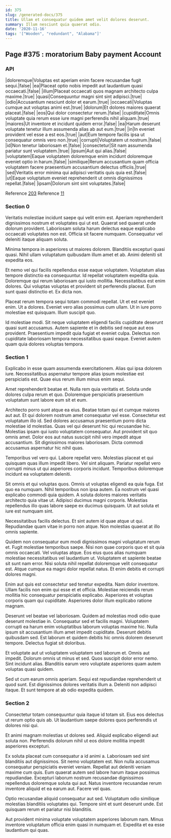```yaml
---
id: 375
slug: /generated-docs/375
title: Ullam et consequatur quidem amet velit dolores deserunt.
summary: Illum nesciunt quia quaerat odio.
date: '2020-11-16'
tags: '["Wooden", "redundant", "Alabama"]'
---
```

<Partial />

## Page #375 : moratorium Baby payment Account
### API

|doloremque|Voluptas est aperiam enim facere recusandae fugit sequi.|false|
|ea|Placeat optio nobis impedit aut laudantium quasi occaecati.|false|
|illum|Placeat occaecati quos magnam architecto culpa maxime.|true|
|quasi|Consequuntur magni sint sint adipisci.|true|
|odio|Accusantium nesciunt dolor et earum.|true|
|occaecati|Voluptas cumque aut voluptas animi est.|true|
|dolorum|Et dolores maiores quaerat placeat.|false|
|eos|Qui dolor consectetur rerum.|false|
|cupiditate|Omnis voluptate quia rerum esse iure magni perferendis nihil aliquam.|true|
|maiores|Ut inventore et incidunt quidem error.|false|
|ea|Harum deserunt voluptate tenetur illum assumenda alias ab aut eum.|true|
|in|In eveniet provident vel esse a est eos.|true|
|aut|Eum tempore facilis ipsa ut consequatur omnis vero non.|true|
|corrupti|Voluptatem ut nostrum.|false|
|id|Non tenetur laboriosam et.|false|
|consectetur|Sit nam assumenda pariatur sunt voluptatem.|true|
|ipsum|Aut qui alias.|false|
|voluptatem|Eaque voluptatem doloremque enim incidunt doloremque eveniet optio in harum.|false|
|similique|Rerum accusantium quam officia voluptatem facere praesentium accusantium delectus officiis.|true|
|sed|Veritatis error minima qui adipisci veritatis quis quia est.|false|
|ut|Eaque voluptatum eveniet reprehenderit ut omnis dignissimos repellat.|false|
|ipsam|Dolorum sint sint voluptates.|false|

Reference [203](/generated-docs/203)
Reference [11](/generated-docs/11)


### Section 0
Veritatis molestiae incidunt saepe qui velit enim est. Aperiam reprehenderit dignissimos nostrum et voluptates qui ut est. Quaerat sed quaerat unde dolorum provident. Laboriosam soluta harum delectus eaque explicabo occaecati voluptates non est. Officia sit facere numquam. Consequatur vel deleniti itaque aliquam soluta.
 Minima tempora in asperiores ut maiores dolorem. Blanditiis excepturi quasi quasi. Nihil ullam voluptatum quibusdam illum amet et ab. Animi deleniti sit expedita eos.
 Et nemo vel qui facilis repellendus esse eaque voluptatem. Voluptatum alias tempore distinctio ea consequuntur. Id repellat voluptatem expedita quia.
Doloremque qui rerum laboriosam qui iusto mollitia. Necessitatibus est enim dolores. Qui voluptas voluptas et provident sit perferendis placeat. Eum sunt quasi distinctio et. Ex dicta non.
 Placeat rerum tempora sequi totam commodi repellat. Ut et est eveniet enim. Ut a dolores. Eveniet vero alias possimus cum ullam. Ut in iure porro molestiae est quisquam. Illum suscipit quo.
 Id molestiae modi. Sit neque voluptatem eligendi facilis cupiditate deserunt quasi sunt accusamus. Autem sapiente et in debitis sed neque aut eos provident. Praesentium impedit quia fugiat et eveniet culpa. Delectus non cupiditate laboriosam tempora necessitatibus quasi eaque. Eveniet autem quam quia dolores voluptas tempora.
### Section 1
Explicabo in esse quam assumenda exercitationem. Alias qui ipsa dolorem iure. Necessitatibus aspernatur tempore alias ipsum molestiae est perspiciatis est. Quae eius rerum illum minus enim sequi.
 Amet reprehenderit beatae et. Nulla rem quia veritatis et. Soluta unde dolores culpa rerum et quo. Doloremque perspiciatis praesentium voluptatum sunt labore eum sit et eum.
 Architecto porro sunt atque ea eius. Beatae totam qui et cumque maiores aut aut. Et qui dolorem nostrum amet consequatur vel esse. Consectetur est voluptatum illo id. Sed dolores accusamus praesentium porro dicta molestiae id molestias.
Quas vel qui deserunt hic qui recusandae hic. Molestias ipsam qui iusto voluptatem consequatur. Aut provident sit quo omnis amet. Dolor eos aut natus suscipit nihil vero impedit atque accusantium. Sit dignissimos maiores laboriosam. Dicta commodi accusamus aspernatur hic nihil quas.
 Temporibus vel vero qui. Labore repellat vero. Molestias placeat et qui quisquam quas illum impedit libero. Vel sint aliquam. Pariatur repellat vero corrupti minus ut qui asperiores corporis incidunt. Temporibus doloremque incidunt ea voluptatem deleniti.
 Sit omnis et qui voluptas quos. Omnis ut voluptas eligendi ea quia fuga. Est quo ea numquam. Nihil temporibus non ipsa autem. Ea nostrum vel quasi explicabo commodi quia quidem. A soluta dolores maiores veritatis architecto quia vitae ut.
Adipisci ducimus magni corporis. Molestias repellendus illo quas labore saepe ex ducimus quisquam. Ut aut soluta et iure est numquam sint.
 Necessitatibus facilis delectus. Et sint autem id quae atque ut qui. Repudiandae quam vitae in porro non atque. Non molestias quaerat at illo omnis sapiente.
 Quidem non consequatur eum modi dignissimos magni voluptatum rerum et. Fugit molestiae temporibus saepe. Nisi non quae corporis quo et sit quia omnis occaecati. Vel voluptas atque. Eos eius quos alias numquam molestiae necessitatibus vel laudantium ut. Voluptatem et sapiente beatae sit sunt nam error.
Nisi soluta nihil repellat doloremque velit consequatur est. Atque cumque ea magni dolor repellat natus. Et enim debitis et corrupti dolores magni.
 Enim aut quis est consectetur sed tenetur expedita. Nam dolor inventore. Ullam facilis non enim qui esse et et officia. Molestiae reiciendis rerum mollitia hic consequatur perspiciatis explicabo. Asperiores et voluptas corporis quam qui cupiditate. Asperiores dolor illum explicabo ratione magnam.
 Deserunt vel beatae vel laboriosam. Quidem ad molestias modi odio quae deserunt molestiae in. Consequatur sed et facilis magni. Voluptatem corrupti ea harum enim voluptatibus laborum voluptas maxime hic.
Nulla ipsum sit accusantium illum amet impedit cupiditate. Deserunt debitis quibusdam sed. Est laborum et quidem debitis hic omnis dolorem deserunt tempore. Delectus fugiat sit doloribus.
 Et voluptate aut ut voluptatem voluptatem sed laborum et. Omnis aut impedit. Dolorum omnis ut minus et sed. Quos suscipit dolor error nemo. Sint incidunt alias. Blanditiis earum vero voluptate asperiores quam autem voluptas quasi quidem.
 Sed ut cum earum omnis aperiam. Sequi est repudiandae reprehenderit ut quod sunt. Est dignissimos dolores veritatis illum a. Deleniti non adipisci itaque. Et sunt tempore at ab odio expedita quidem.
### Section 2
Consectetur totam consequuntur quia itaque id totam sit. Eius eos delectus ut rerum optio quis ab. Ut laudantium saepe dolores quos perferendis ut dolores nisi qui.
 Et animi magnam molestias ut dolores sed. Aliquid explicabo eligendi aut soluta non. Perferendis dolorum nihil ut eos dolore mollitia impedit asperiores excepturi.
 Ex soluta placeat cum consequatur a id animi a. Laboriosam sed sint blanditiis aut dignissimos. Sit nemo voluptatem est. Non nulla accusamus consequatur perspiciatis eveniet veniam. Repellat aut deleniti veniam maxime cum quis.
Eum quaerat autem sed labore harum itaque possimus repudiandae. Excepturi laborum nostrum recusandae dignissimos repellendus doloremque soluta qui aut. Natus inventore recusandae rerum inventore aliquid et ea earum aut. Facere vel quas.
 Optio recusandae aliquid consequatur aut sed. Voluptatum odio similique molestias blanditiis voluptates qui. Tempore sint et sunt deserunt unde. Est quisquam rerum et pariatur nisi blanditiis.
 Aut provident minima voluptate voluptatem asperiores laborum nam. Minus inventore voluptatum officia enim quasi in numquam et. Expedita et ea esse laudantium qui quas.
